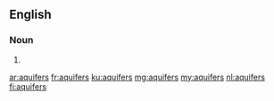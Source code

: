 ==English==

===Noun===
{{head|en|noun plural form}}

# {{plural of|aquifer|lang=en}}

[[ar:aquifers]]
[[fr:aquifers]]
[[ku:aquifers]]
[[mg:aquifers]]
[[my:aquifers]]
[[nl:aquifers]]
[[fi:aquifers]]